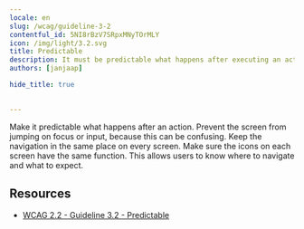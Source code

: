```yaml
---
locale: en
slug: /wcag/guideline-3-2
contentful_id: 5NI8rBzV7SRpxMNyTOrMLY
icon: /img/light/3.2.svg
title: Predictable
description: It must be predictable what happens after executing an action.
authors: [janjaap]

hide_title: true

	
---
```


<Hero
  title="Predictable"
  icon="/img/light/3.2.svg"
  prefix="Guideline 3.2"
/>

Make it predictable what happens after an action. Prevent the screen from jumping on focus or input, because this can be confusing. Keep the navigation in the same place on every screen. Make sure the icons on each screen have the same function. This allows users to know where to navigate and what to expect.

## Resources

- [WCAG 2.2 - Guideline 3.2 - Predictable](https://www.w3.org/TR/WCAG22/#predictable)